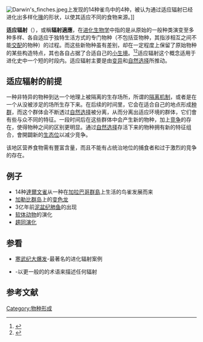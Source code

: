 [[Image:Darwin's_finches.jpeg|thumb]]上发现的14种雀鸟中的4种，被认为通过适应辐射已经进化出多样化[[鳥喙|喙]]的形状，以使其适应不同的食物来源。]]

'''适应辐射'''（{{lang-en|Adaptive Radiation}}），或稱'''辐射適應'''，在[[进化生物学|进化生物学]]中指的是从原始的一般种类演变至多种多样、各自适应于独特生活方式的专门物种（不包括亚物种，其指涉相互之间不能[[交配|交配]]的物种）的过程。而这些新物种虽有差别，却在一定程度上保留了原始物种的某些构造特点，其也各自占据了合适自己的[[小生境|小生境]]。<ref>{{Cite book|last=Larsen|first=Clark S.|title= Our Origins: Discovering Physical Anthropology|url=https://archive.org/details/ouroriginsdiscov0000lars|edition=2|year=2011|publisher=Norton|page=A11}}</ref><ref name="Schluter2000">{{cite book
 | last = Schluter | first = Dolph
 | title = The Ecology of Adaptive Radiation | year = 2000
 | publisher = Oxford University Press
 | isbn = 0-19-850523-X | pages = 10–11
 | url = http://www.google.com/books?id=Q1wxNmLAL10C&pg=PA10
}}</ref>适应辐射这个概念适用于进化史中一个短的时段内。适应辐射主要是由[[变异|变异]]和[[自然选择|自然选择]]所推动。

== 适应辐射的前提 ==
一种非特异的物种到达一个地理上被隔离的生存场所，所谓的[[隔离机制|隔离机制]]，或者是在一个从没被涉足的场所生存下来。在后续的时间里，它会在适合自己的地点形成[[种群|种群]]，而这个群体会不断透过[[自然选择|自然选择]]被分离，从而分离出适应环境的群体，它们會有些与众不同的特征。一段时间后在这些群体中会产生新的物种，加上[[竞争|竞争]]的存在，使得物种之间的区别更明显。通过[[自然选择|自然选择]]存活下来的物种拥有新的特征组合，會開闢新的[[生态位|生态位]]以减少竞争。

该地区营养食物需有豐富含量，而且不能有占统治地位的捕食者和过于激烈的竞争的存在。

== 例子 ==

*14种[[達爾文雀|達爾文雀]]从一种在[[加拉巴哥群島|加拉巴哥群島]]上生活的鸟雀发展而来
*[[加勒比群岛|加勒比群岛]]上的[[变色龙|变色龙]]
*3亿年前[[泥盆纪|泥盆纪]][[肺鱼|肺鱼]]的出现
*[[软体动物|软体动物]]的演化
*[[趨同演化|趨同演化]]

== 参看 ==
* [[寒武纪大爆发|寒武纪大爆发]]-最著名的进化辐射案例
* {{le|演化辐射|Evolutionary radiation}}-以更一般的的术语来描述任何辐射

== 参考文献 ==
{{reflist}}

[[Category:物种形成|Category:物种形成]]